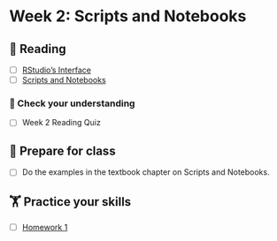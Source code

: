 # Week 2: Scripts and Notebooks
  
## 📖 Reading

  - [ ] [RStudio's Interface](https://srvanderplas.github.io/stat-computing-r-python/part-tools/03-Rstudio-interface.html)
- [ ] [Scripts and Notebooks](https://srvanderplas.github.io/stat-computing-r-python/part-tools/04-scripts-notebooks.html)

### 🎯 Check your understanding

- [ ] Week 2 Reading Quiz

## 🥣 Prepare for class

- [ ] Do the examples in the textbook chapter on Scripts and Notebooks.

##  🏋️ Practice your skills

- [ ] [Homework 1](../homework/01-scripts-notebooks.qmd)


